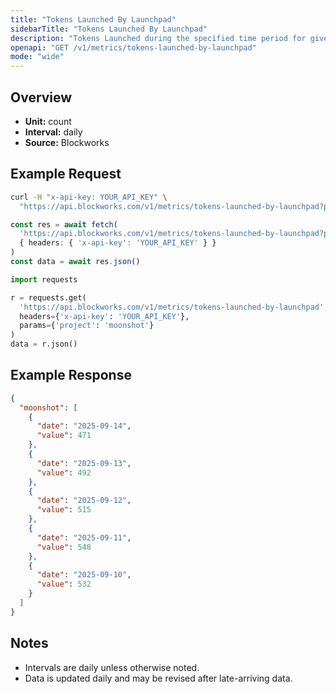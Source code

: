 ```yaml
---
title: "Tokens Launched By Launchpad"
sidebarTitle: "Tokens Launched By Launchpad"
description: "Tokens Launched during the specified time period for given launchpad."
openapi: "GET /v1/metrics/tokens-launched-by-launchpad"
mode: "wide"
---
```


## Overview

- **Unit:** count
- **Interval:** daily
- **Source:** Blockworks

## Example Request

<CodeGroup>

```bash cURL
curl -H "x-api-key: YOUR_API_KEY" \
  "https://api.blockworks.com/v1/metrics/tokens-launched-by-launchpad?project=moonshot"
```

```typescript TypeScript
const res = await fetch(
  'https://api.blockworks.com/v1/metrics/tokens-launched-by-launchpad?project=moonshot',
  { headers: { 'x-api-key': 'YOUR_API_KEY' } }
)
const data = await res.json()
```

```python Python
import requests

r = requests.get(
  'https://api.blockworks.com/v1/metrics/tokens-launched-by-launchpad',
  headers={'x-api-key': 'YOUR_API_KEY'},
  params={'project': 'moonshot'}
)
data = r.json()
```

</CodeGroup>

## Example Response

```json
{
  "moonshot": [
    {
      "date": "2025-09-14",
      "value": 471
    },
    {
      "date": "2025-09-13",
      "value": 492
    },
    {
      "date": "2025-09-12",
      "value": 515
    },
    {
      "date": "2025-09-11",
      "value": 548
    },
    {
      "date": "2025-09-10",
      "value": 532
    }
  ]
}
```

## Notes
- Intervals are daily unless otherwise noted.
- Data is updated daily and may be revised after late-arriving data.